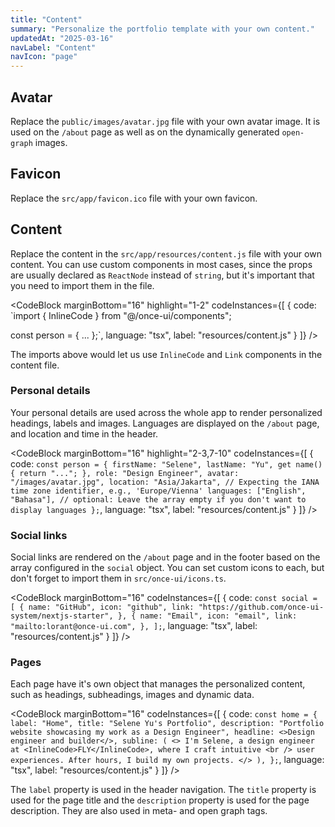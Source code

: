 ```yaml
---
title: "Content"
summary: "Personalize the portfolio template with your own content."
updatedAt: "2025-03-16"
navLabel: "Content"
navIcon: "page"
---
```


## Avatar

Replace the `public/images/avatar.jpg` file with your own avatar image. It is used on the `/about` page as well as on the dynamically generated `open-graph` images.

## Favicon

Replace the `src/app/favicon.ico` file with your own favicon.

## Content

Replace the content in the `src/app/resources/content.js` file with your own content. You can use custom components in most cases, since the props are usually declared as `ReactNode` instead of `string`, but it's important that you need to import them in the file.

<CodeBlock
    marginBottom="16"
    highlight="1-2"
    codeInstances={[
  {
    code:
`import { InlineCode } from "@/once-ui/components";

const person = {
  ...
};`,
    language: "tsx",
    label: "resources/content.js"
  }
]} />

The imports above would let us use `InlineCode` and `Link` components in the content file.

### Personal details

Your personal details are used across the whole app to render personalized headings, labels and images. Languages are displayed on the `/about` page, and location and time in the header.

<CodeBlock
    marginBottom="16"
    highlight="2-3,7-10"
    codeInstances={[
  {
    code:
`const person = {
    firstName: "Selene",
    lastName: "Yu",
    get name() {
      return "...";
    },
    role: "Design Engineer",
    avatar: "/images/avatar.jpg",
    location: "Asia/Jakarta", // Expecting the IANA time zone identifier, e.g., 'Europe/Vienna'
    languages: ["English", "Bahasa"], // optional: Leave the array empty if you don't want to display languages
};`,
    language: "tsx",
    label: "resources/content.js"
  }
]} />

### Social links

Social links are rendered on the `/about` page and in the footer based on the array configured in the `social` object. You can set custom icons to each, but don't forget to import them in `src/once-ui/icons.ts`.

<CodeBlock
    marginBottom="16"
    codeInstances={[
  {
    code:
`const social = [
    {
      name: "GitHub",
      icon: "github",
      link: "https://github.com/once-ui-system/nextjs-starter",
    },
    {
      name: "Email",
      icon: "email",
      link: "mailto:lorant@once-ui.com",
    },
];`,
    language: "tsx",
    label: "resources/content.js"
  }
]} />

### Pages

Each page have it's own object that manages the personalized content, such as headings, subheadings, images and dynamic data.

<CodeBlock
    marginBottom="16"
    codeInstances={[
  {
    code:
`const home = {
    label: "Home",
    title: "Selene Yu's Portfolio",
    description: "Portfolio website showcasing my work as a Design Engineer",
    headline: <>Design engineer and builder</>,
    subline: (
      <>
        I'm Selene, a design engineer at <InlineCode>FLY</InlineCode>, where I craft intuitive
        <br /> user experiences. After hours, I build my own projects.
      </>
    ),
};`,
    language: "tsx",
    label: "resources/content.js"
  }
]} />

The `label` property is used in the header navigation. The `title` property is used for the page title and the `description` property is used for the page description. They are also used in meta- and open graph tags.